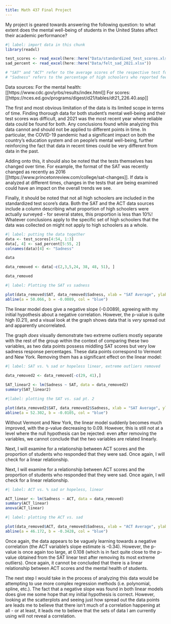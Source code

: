 ```yaml
---
title: Math 437 Final Project
---
```


My project is geared towards answering the following question: to what extent does the mental well-being of students in the United States affect their academic performance? 

```r
#| label: import data in this chunk
library(readxl)

test_scores <- read_excel(here::here("Data/standardized_test_scores.xlsx"))
sad_percent <- read_excel(here::here("Data/felt_sad_2021.xlsx"))

# "SAT" and "ACT" refer to the average scores of the respective test for each state. 
# "Sadness" refers to the percentage of high schoolers who reported feeling sad or hopeless.
```

Data sources: 
For the mental health: [[https://www.cdc.gov/yrbs/results/index.html]]
For scores: [[https://nces.ed.gov/programs/digest/d21/tables/dt21_226.40.asp]]

The first and most obvious limitation of the data is its limited scope in terms of time. Finding thorough data for both student's mental well-being and their test scores was difficult, and 2021 was the most recent year where reliable data could be found for both. Any conclusions found while analyzing this data cannot and should not be applied to different points in time. In particular, the COVID-19 pandemic had a significant impact on both the country's education system and on people's mental well-being, further reinforcing the fact that data in recent times could be very different from data in the past. 

Adding onto this, it should also be noted that the tests themselves has changed over time. For example, the format of the SAT was recently changed as recently as 2016 [[https://www.princetonreview.com/college/sat-changes]]. If data is analyzed at different times, changes in the tests that are being examined could have an impact on the overall trends we see.

Finally, it should be noted that not all high schoolers are included in the standardized test score's data. Both the SAT and the ACT data sources include a column describing what proportion of high schoolers were actually surveyed - for several states, this proportion is less than 10%!  Whatever conclusions apply to the specific set of high schoolers that the data was collected on might not apply to high schoolers as a whole. 

```r
#| label: putting the data together
data <- test_scores[4:54, 1:3]
data[, 4] <- sad_percent[5:55, 2]
colnames(data)[4] <- "Sadness"

data
```

```r
data_removed <- data[-c(2,3,5,24, 38, 48, 51), ]

data_removed
```

```r
#| label: Plotting the SAT vs sadness

plot(data_removed$SAT, data_removed$Sadness, xlab = "SAT Average", ylab = "% Sadness")
abline(a = 50.066, b = -0.0089, col = "blue")
```

The linear model does give a negative slope (-0.0089), agreeing with my initial hypothesis about a negative correlation. However, the p-value is quite high (0.21), and a visual look at the graph shows data that is *very* spread out and apparently uncorrelated. 

The graph *does* visually demonstrate two extreme outliers mostly separate with the rest of the group within the context of comparing these two variables, as two data points possess middling SAT scores but very low sadness response percentages. These data points correspond to Vermont and New York. Removing them has a significant effect on the linear model:

```r
#| label: SAT vs. % sad or hopeless linear, extreme outliers removed
 
data_removed2 <- data_removed[-c(29, 41),]

SAT_linear2 <- lm(Sadness ~ SAT, data = data_removed2)
summary(SAT_linear2)
```

```r
#|label: plotting the SAT vs. sad pt. 2

plot(data_removed2$SAT, data_removed2$Sadness, xlab = "SAT Average", ylab = "% Sadness")
abline(a = 52.302, b = -0.0105, col = "blue")
```

Without Vermont and New York, the linear model suddenly becomes much improved, with the p-value decreasing to 0.09. However, this is still not at a level where the null hypothesis can be rejected: even after removing the variables, we cannot conclude that the two variables are related linearly. 

Next, I will examine for a relationship between ACT scores and the proportion of students who responded that they were sad. Once again, I will check for a linear relationship. 

Next, I will examine for a relationship between ACT scores and the proportion of students who responded that they were sad. Once again, I will check for a linear relationship. 

```r
#| label: ACT vs. % sad or hopeless, linear

ACT_linear <- lm(Sadness ~ ACT, data = data_removed)
summary(ACT_linear)
anova(ACT_linear)
```

```r
#| label: plotting the ACT vs. sad

plot(data_removed$ACT, data_removed$Sadness, xlab = "ACT Average", ylab = "% Sadness")
abline(a = 46.172, b = -0.3428, col = "blue")
```

Once again, the data appears to be vaguely learning towards a negative correlation (the ACT variable's slope estimate is -0.34). However, the p-value is once again too large, at 0.108 (which is in fact quite close to the p-value obtained from the SAT linear test after removing its most extreme outliers). Once again, it cannot be concluded that there is a linear relationship between ACT scores and the mental health of students. 

The next step I would take in the process of analyzing this data would be attempting to use more complex regression methods (i.e. polynomial, spline, etc.). The fact that a negative slope was found in both linear models does give me some hope that my initial hypothesis is correct. However, looking at the scatterplots and seeing just how spread out the data points are leads me to believe that there isn't much of a correlation happening at all - or at least, it leads me to believe that the sets of data I am currently using will not reveal a correlation. 